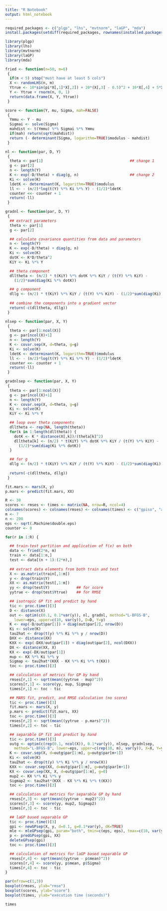 ```yaml
---
title: "R Notebook"
output: html_notebook
---
```



```r
required_packages <- c("plgp", "lhs", "mvtnorm", "laGP", "mda")
install.packages(setdiff(required_packages, rownames(installed.packages())))
```


```r
library(plgp)
library(lhs)
library(mvtnorm)
library(laGP)
library(mda)
```


```r
fried <- function(n=50, m=6)
 {
  if(m < 5) stop("must have at least 5 cols")
  X <- randomLHS(n, m)
  Ytrue <- 10*sin(pi*X[,1]*X[,2]) + 20*(X[,3] - 0.5)^2 + 10*X[,4] + 5*X[,5]
  Y <- Ytrue + rnorm(n, 0, 1)
  return(data.frame(X, Y, Ytrue))
 }
```


```r
score <- function(Y, mu, Sigma, mah=FALSE)
 {
  Ymmu <- Y - mu
  Sigmai <- solve(Sigma)
  mahdist <- t(Ymmu) %*% Sigmai %*% Ymmu
  if(mah) return(sqrt(mahdist))
  return (- determinant(Sigma, logarithm=TRUE)$modulus - mahdist)
 }
```


```r
nl <- function(par, D, Y) 
 {
  theta <- par[1]                                       ## change 1
  g <- par[2]
  n <- length(Y)
  K <- exp(-D/theta) + diag(g, n)                       ## change 2
  Ki <- solve(K)
  ldetK <- determinant(K, logarithm=TRUE)$modulus
  ll <- - (n/2)*log(t(Y) %*% Ki %*% Y) - (1/2)*ldetK
  counter <<- counter + 1
  return(-ll)
 }
```


```r
gradnl <- function(par, D, Y)
 {
  ## extract parameters
  theta <- par[1]
  g <- par[2]

  ## calculate covariance quantities from data and parameters
  n <- length(Y)
  K <- exp(-D/theta) + diag(g, n)
  Ki <- solve(K)
  dotK <- K*D/theta^2
  KiY <- Ki %*% Y

  ## theta component
  dlltheta <- (n/2) * t(KiY) %*% dotK %*% KiY / (t(Y) %*% KiY) - 
    (1/2)*sum(diag(Ki %*% dotK))

  ## g component
  dllg <- (n/2) * t(KiY) %*% KiY / (t(Y) %*% KiY) - (1/2)*sum(diag(Ki))
    
  ## combine the components into a gradient vector
  return(-c(dlltheta, dllg))
 }
```


```r
nlsep <- function(par, X, Y) 
 {
  theta <- par[1:ncol(X)]  
  g <- par[ncol(X)+1]
  n <- length(Y)
  K <- covar.sep(X, d=theta, g=g)
  Ki <- solve(K)
  ldetK <- determinant(K, logarithm=TRUE)$modulus
  ll <- - (n/2)*log(t(Y) %*% Ki %*% Y) - (1/2)*ldetK
  counter <<- counter + 1
  return(-ll)
 }
```


```r
gradnlsep <- function(par, X, Y)
 {
  theta <- par[1:ncol(X)]
  g <- par[ncol(X)+1]
  n <- length(Y)
  K <- covar.sep(X, d=theta, g=g) 
  Ki <- solve(K)
  KiY <- Ki %*% Y

  ## loop over theta components
  dlltheta <- rep(NA, length(theta))
  for(k in 1:length(dlltheta)) {
    dotK <- K * distance(X[,k])/(theta[k]^2)
    dlltheta[k] <- (n/2) * t(KiY) %*% dotK %*% KiY / (t(Y) %*% KiY) - 
      (1/2)*sum(diag(Ki %*% dotK))
  }

  ## for g   
  dllg <- (n/2) * t(KiY) %*% KiY / (t(Y) %*% KiY) - (1/2)*sum(diag(Ki))
    
  return(-c(dlltheta, dllg))
 }
```


```r
fit.mars <- mars(X, y)
p.mars <- predict(fit.mars, XX)
```


```r
R <- 30
scores <- rmses <- times <- matrix(NA, nrow=R, ncol=4)
colnames(scores) <- colnames(rmses) <- colnames(times) <- c("gpiso", "ars", "gpsep", "laGP")
m <- 7
n <- 200
eps <- sqrt(.Machine$double.eps)
counter <- 0

for(r in 1:R) {

  ## train-test partition and application of f(x) on both
  data <- fried(2*n, m)
  train <- data[1:n,]
  test <- data[(n + 1):(2*n),]
    
  ## extract data elements from both train and test
  X <- as.matrix(train[,1:m])
  y <- drop(train$Y)
  XX <- as.matrix(test[,1:m])
  yy <- drop(test$Y)            ## for score
  yytrue <- drop(test$Ytrue)    ## for RMSE

  ## isotropic GP fit and predict by hand
  tic <- proc.time()[3]
  D <- distance(X)
  out <- optim(c(0.1, 0.1*var(y)), nl, gradnl, method="L-BFGS-B", 
    lower=eps, upper=c(10, var(y)), D=D, Y=y)
  K <- exp(-D/out$par[1]) + diag(out$par[2], nrow(D))
  Ki <- solve(K)
  tau2hat <- drop(t(y) %*% Ki %*% y / nrow(D))
  DXX <- distance(XX)
  KXX <- exp(-DXX/out$par[1]) + diag(out$par[2], ncol(DXX))
  DX <- distance(XX, X)
  KX <- exp(-DX/out$par[1])
  mup <- KX %*% Ki %*% y
  Sigmap <- tau2hat*(KXX - KX %*% Ki %*% t(KX))
  toc <- proc.time()[3]

  ## calculation of metrics for GP by hand
  rmses[r,1] <- sqrt(mean((yytrue - mup)^2))
  scores[r,1] <- score(yy, mup, Sigmap)
  times[r,1] <- toc - tic

  ## MARS fit, predict, and RMSE calculation (no score)
  tic <- proc.time()[3]
  fit.mars <- mars(X, y)
  p.mars <- predict(fit.mars, XX)
  toc <- proc.time()[3]
  rmses[r,2] <- sqrt(mean((yytrue - p.mars)^2))
  times[r,2] <- toc - tic

  ## separable GP fit and predict by hand
  tic <- proc.time()[3]
  outg <- optim(c(rep(0.1, ncol(X)), 0.1*var(y)), nlsep, gradnlsep, 
    method="L-BFGS-B", lower=eps, upper=c(rep(10, m), var(y)), X=X, Y=y)
  K <- covar.sep(X, d=outg$par[1:m], g=outg$par[m+1])
  Ki <- solve(K)
  tau2hat <- drop(t(y) %*% Ki %*% y / nrow(X))
  KXX <- covar.sep(XX, d=outg$par[1:m], g=outg$par[m+1])
  KX <- covar.sep(XX, X, d=outg$par[1:m], g=0)
  mup2 <- KX %*% Ki %*% y
  Sigmap2 <- tau2hat*(KXX - KX %*% Ki %*% t(KX))
  toc <- proc.time()[3]

  ## calculation of metrics for separable GP by hand
  rmses[r,3] <- sqrt(mean((yytrue - mup2)^2))
  scores[r,3] <- score(yy, mup2, Sigmap2)
  times[r,3] <- toc - tic

  ## laGP based separable GP
  tic <- proc.time()[3]
  gpi <- newGPsep(X, y, d=0.1, g=0.1*var(y), dK=TRUE)
  mle <- mleGPsep(gpi, param="both", tmin=c(eps, eps), tmax=c(10, var(y)))
  p <- predGPsep(gpi, XX)
  deleteGPsep(gpi)
  toc <- proc.time()[3]

  ## calculation of metrics for laGP based separable GP
  rmses[r,4] <- sqrt(mean((yytrue - p$mean)^2))
  scores[r,4] <- score(yy, p$mean, p$Sigma)
  times[r,4] <- toc - tic
}
```


```r
par(mfrow=c(1,3))
boxplot(rmses, ylab="rmse")
boxplot(scores, ylab="score")
boxplot(times, ylab="execution time (seconds)")
```


```r
times
```

